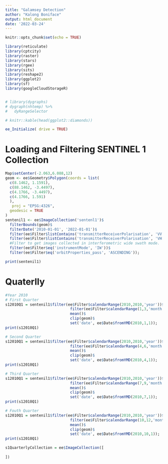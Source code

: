 ```yaml
---
title: "Galamsey Detection"
author: "Kalong Boniface"
output: html_document
date: '2022-03-24'
---
```


```r
knitr::opts_chunk$set(echo = TRUE)

library(reticulate)
library(cptcity)
library(raster)
library(stars)
library(rgee)
library(sits)
library(reshape2)
library(ggplot2)
library(sf)
library(googleCloudStorageR)


# library(dygraphs)
# dygraph(nhtemp) %>% 
#   dyRangeSelector

# knitr::kable(head(ggplot2::diamonds))
```


```r
ee_Initialize( drive = TRUE)

```

# Loading and Filtering SENTINEL 1 Collection

```r
Map$setCenter(-2.063,6.088,12)
geom <- ee$Geometry$Polygon(coords = list(
  c(8.1462, 1.1591),
  c(88.1462, -3.4497),
  c(4.1766, -3.4497),
  c(4.1766, 1.591)
  ),
   proj = "EPSG:4326",
  geodesic = TRUE
)
sentenil1 <- ee$ImageCollection('sentenl1')$
  filterBounds(geom)$
  filterDate('2010-01-01', '2022-01-01')$
  filter(ee$Filter$listContains('transmitterReceiverPolarisation', 'VV'))$
  filter(ee$Filter$listContains('transmitterReceiverPolarisation', 'VH'))$
  #Filter to get images collected in interferometric wide swath mode.
  filter(ee$Filter$eq('instrumentMode', 'IW'))$
  filter(ee$Filter$eq('orbitProperties_pass', 'ASCENDING'));
```


```r
print(sentenil1)
```
# Quaterlly 
```r
#Year 2010
# First Quarter 
s12010Q1 = sentenil1$filter(ee$Filter$calendarRange(2010,2010,'year'))$
                             filter(ee$Filter$calendarRange(1,3,'month'))$
                             mean()$
                             clip(geom)$
                             set('date', ee$Date$fromYMD(2010,1,1));
print(s12010Q1)

# Second Quarter 
s12010Q1 = sentenil1$filter(ee$Filter$calendarRange(2010,2010,'year'))$
                             filter(ee$Filter$calendarRange(4,6,'month'))$
                             mean()$
                             clip(geom)$
                             set('date', ee$Date$fromYMD(2010,4,1));
print(s12010Q1)

# Third Quarter 
s12010Q1 = sentenil1$filter(ee$Filter$calendarRange(2010,2010,'year'))$
                             filter(ee$Filter$calendarRange(7,9,'month'))$
                             mean()$
                             clip(geom)$
                             set('date', ee$Date$fromYMD(2010,7,1));
print(s12010Q1)

# Fouth Quarter 
s12010Q1 = sentenil1$filter(ee$Filter$calendarRange(2010,2010,'year'))$
                             filter(ee$Filter$calendarRange(10,12,'month'))$
                             mean()$
                             clip(geom)$
                             set('date', ee$Date$fromYMD(2010,10,1));
print(s12010Q1)
```



```r
s1QuarterlyCollection = ee$ImageCollection([
  
])
```


